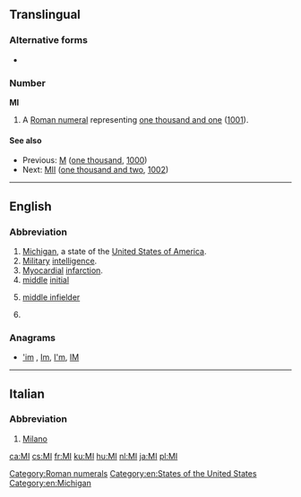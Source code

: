 {{also|Appendix:Variations of "mi"}}
==Translingual==

===Alternative forms===
* {{sense|roman numeral}} {{l|mul|mi}}

===Number===
'''MI'''

# A [[Roman numeral]] representing [[one thousand and one]] ([[1001]]).

====See also====
* Previous: [[M]] ([[one thousand]], [[1000]])
* Next: [[MII]] ([[one thousand and two]], [[1002]])

[[Category:Roman numerals]]

----

==English==

===Abbreviation===
{{rfc-header|Abbreviation}}
{{en-abbr}}

# [[Michigan]], a state of the [[United States of America]].
# [[military|Military]] [[intelligence]].
# [[myocardial|Myocardial]] [[infarction]].
# [[middle]] [[initial]]
# {{lb|en|baseball}} [[middle infielder]]
# {{lb|en|dentistry}} {{initialism of|[[mesio]] [[incisal]]|lang=en}}

===Anagrams===
* [['im#English|'im]] , [[Im#English|Im]], [[I'm#English|I'm]], [[IM#English|IM]]

[[Category:en:States of the United States]]
[[Category:en:Michigan]]

----

==Italian==

===Abbreviation===
{{rfc-header|Abbreviation}}
{{head|it|abbreviation}}

# [[Milano]]

[[ca:MI]]
[[cs:MI]]
[[fr:MI]]
[[ku:MI]]
[[hu:MI]]
[[nl:MI]]
[[ja:MI]]
[[pl:MI]]